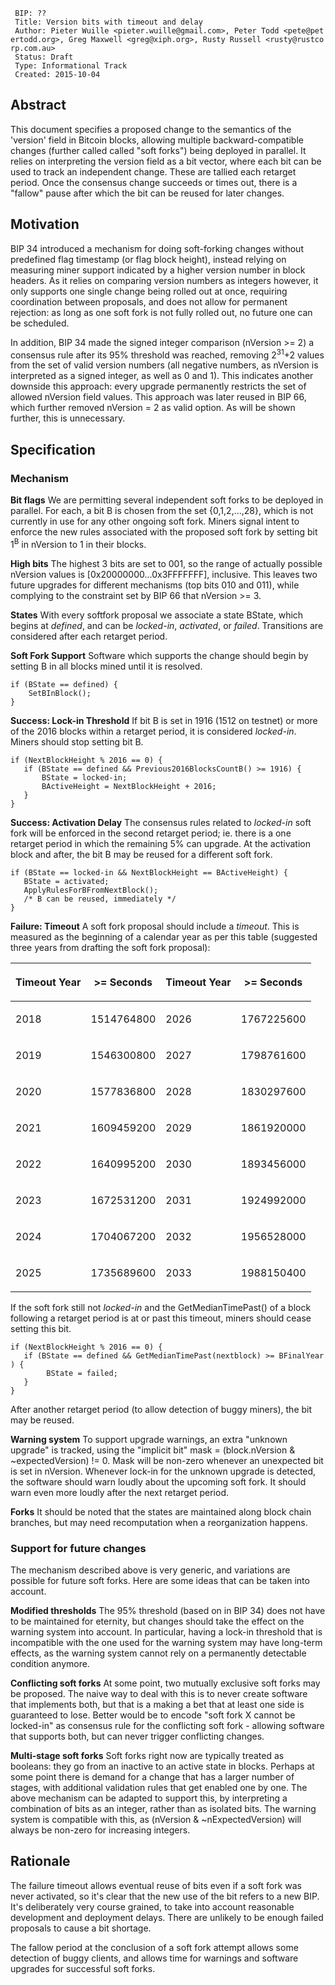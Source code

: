   BIP: ??
  Title: Version bits with timeout and delay
  Author: Pieter Wuille <pieter.wuille@gmail.com>, Peter Todd <pete@petertodd.org>, Greg Maxwell <greg@xiph.org>, Rusty Russell <rusty@rustcorp.com.au>
  Status: Draft
  Type: Informational Track
  Created: 2015-10-04
</pre>

==Abstract==

This document specifies a proposed change to the semantics of the 'version'
field in Bitcoin blocks, allowing multiple backward-compatible changes (further
called called "soft forks") being deployed in parallel. It relies on
interpreting the version field as a bit vector, where each bit can be used to
track an independent change. These are tallied each retarget period. Once the
consensus change succeeds or times out, there is a "fallow" pause after which
the bit can be reused for later changes.

==Motivation==

BIP 34 introduced a mechanism for doing soft-forking changes without predefined
flag timestamp (or flag block height), instead relying on measuring miner
support indicated by a higher version number in block headers. As it relies on
comparing version numbers as integers however, it only supports one single
change being rolled out at once, requiring coordination between proposals, and
does not allow for permanent rejection: as long as one soft fork is not fully
rolled out, no future one can be scheduled.

In addition, BIP 34 made the signed integer comparison (nVersion >= 2) a consensus
rule after its 95% threshold was reached, removing 2<sup>31</sup>+2 values from
the set of valid version numbers (all negative numbers, as nVersion is
interpreted as a signed integer, as well as 0 and 1). This indicates another
downside this approach: every upgrade permanently restricts the set of allowed
nVersion field values. This approach was later reused in BIP 66, which further
removed nVersion = 2 as valid option. As will be shown further, this is
unnecessary.

==Specification==

===Mechanism===

'''Bit flags'''
We are permitting several independent soft forks to be deployed in parallel.
For each, a bit B is chosen from the set {0,1,2,...,28}, which is not currently
in use for any other ongoing soft fork. Miners signal intent to enforce the new
rules associated with the proposed soft fork by setting bit 1<sup>B</sup> in
nVersion to 1 in their blocks.

'''High bits'''
The highest 3 bits are set to 001, so the range of actually possible nVersion
values is [0x20000000...0x3FFFFFFF], inclusive. This leaves two future upgrades
for different mechanisms (top bits 010 and 011), while complying to the
constraint set by BIP 66 that nVersion >= 3.

'''States'''
With every softfork proposal we associate a state BState, which begins
at ''defined'', and can be ''locked-in'', ''activated'',
or ''failed''.  Transitions are considered after each
retarget period.

'''Soft Fork Support'''
Software which supports the change should begin by setting B in all blocks
mined until it is resolved.

 <nowiki>if (BState == defined) {
     SetBInBlock();
 }

'''Success: Lock-in Threshold'''
If bit B is set in 1916 (1512 on testnet) or
more of the 2016 blocks within a retarget period, it is considered
''locked-in''.  Miners should stop setting bit B.

 <nowiki>if (NextBlockHeight % 2016 == 0) {
    if (BState == defined && Previous2016BlocksCountB() >= 1916) {
        BState = locked-in;
        BActiveHeight = NextBlockHeight + 2016;
    }
 }

'''Success: Activation Delay'''
The consensus rules related to ''locked-in'' soft fork will be enforced in
the second retarget period; ie. there is a one retarget period in
which the remaining 5% can upgrade.  At the activation block and
after, the bit B may be reused for a different soft fork.

 <nowiki>if (BState == locked-in && NextBlockHeight == BActiveHeight) {
    BState = activated;
    ApplyRulesForBFromNextBlock();
    /* B can be reused, immediately */
 }

'''Failure: Timeout'''
A soft fork proposal should include a ''timeout''.  This is measured
as the beginning of a calendar year as per this table (suggested
three years from drafting the soft fork proposal):

{|
! Timeout Year
! >= Seconds
! Timeout Year
! >= Seconds
|-
|2018
|1514764800
|2026
|1767225600
|-
|2019
|1546300800
|2027
|1798761600
|-
|2020
|1577836800
|2028
|1830297600
|-
|2021
|1609459200
|2029
|1861920000
|-
|2022
|1640995200
|2030
|1893456000
|-
|2023
|1672531200
|2031
|1924992000
|-
|2024
|1704067200
|2032
|1956528000
|-
|2025
|1735689600
|2033
|1988150400
|}

If the soft fork still not ''locked-in'' and the
GetMedianTimePast() of a block following a retarget period is at or
past this timeout, miners should cease setting this bit.

 <nowiki>if (NextBlockHeight % 2016 == 0) {
    if (BState == defined && GetMedianTimePast(nextblock) >= BFinalYear) {
         BState = failed;
    }
 }

After another retarget period (to allow detection of buggy miners),
the bit may be reused.

'''Warning system'''
To support upgrade warnings, an extra "unknown upgrade" is tracked, using the
"implicit bit" mask = (block.nVersion & ~expectedVersion) != 0. Mask will be
non-zero whenever an unexpected bit is set in nVersion.  Whenever lock-in for
the unknown upgrade is detected, the software should warn loudly about the
upcoming soft fork.  It should warn even more loudly after the next retarget
period.

'''Forks'''
It should be noted that the states are maintained along block chain
branches, but may need recomputation when a reorganization happens.

===Support for future changes===

The mechanism described above is very generic, and variations are possible for
future soft forks. Here are some ideas that can be taken into account.

'''Modified thresholds'''
The 95% threshold (based on in BIP 34) does not have to be maintained for
eternity, but changes should take the effect on the warning system into
account. In particular, having a lock-in threshold that is incompatible with
the one used for the warning system may have long-term effects, as the warning
system cannot rely on a permanently detectable condition anymore.

'''Conflicting soft forks'''
At some point, two mutually exclusive soft forks may be proposed. The naive way
to deal with this is to never create software that implements both, but that is
a making a bet that at least one side is guaranteed to lose. Better would be to
encode "soft fork X cannot be locked-in" as consensus rule for the conflicting
soft fork - allowing software that supports both, but can never trigger
conflicting changes.

'''Multi-stage soft forks'''
Soft forks right now are typically treated as booleans: they go from an
inactive to an active state in blocks. Perhaps at some point there is demand
for a change that has a larger number of stages, with additional validation
rules that get enabled one by one. The above mechanism can be adapted to
support this, by interpreting a combination of bits as an integer, rather than
as isolated bits. The warning system is compatible with this, as (nVersion &
~nExpectedVersion) will always be non-zero for increasing integers.

== Rationale ==

The failure timeout allows eventual reuse of bits even if a soft fork was
never activated, so it's clear that the new use of the bit refers to a
new BIP.  It's deliberately very course grained, to take into account
reasonable development and deployment delays.  There are unlikely to be
enough failed proposals to cause a bit shortage.

The fallow period at the conclusion of a soft fork attempt allows some
detection of buggy clients, and allows time for warnings and software
upgrades for successful soft forks.
